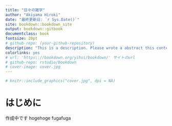 ```yaml
--- 
title: "日々の雑学"
author: "Akiyama Hiroki"
date: "最終更新日: `r Sys.Date()`"
site: bookdown::bookdown_site
output: bookdown::gitbook
documentclass: book
fontsize: 20pt
# github-repo: (your-github-repository)
description: "This is a description. Please wrote a abstract this contents. "
colorlinks: yes
# url: 'https\://bookdown.org/yihui/bookdown/' サイトのurl
# github-repo: rstudio/bookdown
# cover-image: cover.jpg
---
```


```r
# knitr::include_graphics("cover.jpg", dpi = NA)
```


# はじめに {-}

作成中です hogehoge fugafuga
